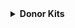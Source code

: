 <details>
<summary><b>Donor Kits</b></summary>
<div>

<details>
<summary><b>Blacksmith (Iron)</b></summary>
<div>

**Armor:**

- Chain chestplate
- Chain leggings
- Chain boots

**Items:**

- Diamond Pickaxe (sharpness 1, fire aspect 1)

**Potion Effects:**

- Permanent haste 1
- Permanent resistance 1
- Permanent fire resistance 1

</div>
</details>
<details>
<summary><b>Caveman (Gold)</b></summary>
<div>

**Armor:**

- Leather chestplate (protection 2)
- Leather leggings (protection 2)
- Leather boots (protection 1)

**Items:**

- Wood axe (sharpness 1)

**Special Ability:**

- 3 rage abilities
  - Grants temporary strength and speed.

**Potion Effects:**

- Permanent resistance 1

</div>
</details>
<details>
<summary><b>Scout (Diamond)</b></summary>
<div>

**Armor:**

- Leather helmet (protection 3)
- Leather chestplate (protection 3)
- Leather leggings (protection 3)
- Chain boots (protection 3)

**Items:**

- Stone sword (fire aspect 1, sharpness 1)
- Bow (punch 1)

**Potion Effects:**

- Permanent speed 1

</div>
</details>
<details>
<summary><b>Alchemist (Emerald)</b></summary>
<div>

**Armor:**

- Leather helmet (protection 2)
- Leather chestplate (protection 2)
- Leather leggings (protection 2)
- Leather boots (protection 2)

**Items:**

- Stone sword

**Special Ability:**

- 3 brew potion abilities

</div>
</details>
<details>
<summary><b>Blademaster (Obsidian)</b></summary>
<div>

**Armor:**

- Diamond boots (protection 4)

**Items:**

- Diamond sword (sharpness 1)
- Fishing rod

**Potion Effects:**

- Permanent resistance 1

</div>
</details>
<details>
<summary><b>Reaper (Bedrock)</b></summary>
<div>

**Armor:**

- Leather helmet
- Leather chestplate
- Leather leggings
- Leather boots (protection 3)

**Items:**

- Diamond hoe (sharpness 3)
- Fishing rod

**Potion Effects:**

- Permanent absorption 1

</div>
</details>
<details>
<summary><b>Thug (Bedrock+)</b></summary>
<div>

**Armor:**

- Iron helmet
- Iron chestplate
- Iron leggings
- Iron boots

**Items:**

- Stick (sharpness 4, knockback 1)

**Special Ability:**

- 4 bolsters

</div>
</details>
</div>
</details>